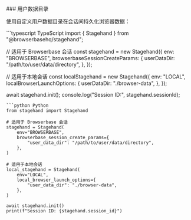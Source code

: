 
<div id="user-data-directory">
  ### 用户数据目录
</div>

使用自定义用户数据目录在会话间持久化浏览器数据：

<CodeGroup>
```typescript TypeScript
import { Stagehand } from "@browserbasehq/stagehand";

// 适用于 Browserbase 会话
const stagehand = new Stagehand({
  env: "BROWSERBASE",
  browserbaseSessionCreateParams: {
    userDataDir: "/path/to/user/data/directory",
  },
});

// 适用于本地会话
const localStagehand = new Stagehand({
  env: "LOCAL",
  localBrowserLaunchOptions: {
    userDataDir: "./browser-data",
  },
});

await stagehand.init();
console.log("Session ID:", stagehand.sessionId);
```
```python Python
from stagehand import Stagehand

# 适用于 Browserbase 会话
stagehand = Stagehand(
    env="BROWSERBASE",
    browserbase_session_create_params={
        "user_data_dir": "/path/to/user/data/directory",
    },
)

# 适用于本地会话
local_stagehand = Stagehand(
    env="LOCAL",
    local_browser_launch_options={
        "user_data_dir": "./browser-data",
    },
)

await stagehand.init()
print(f"Session ID: {stagehand.session_id}")
```
</CodeGroup>